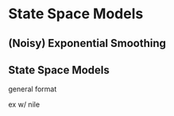 # State Space Models

## (Noisy) Exponential Smoothing

## State Space Models

general format

ex w/ nile

